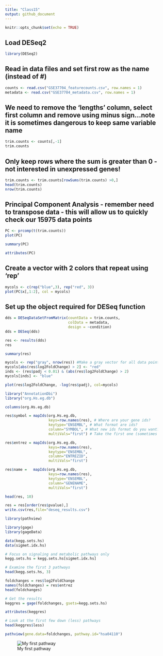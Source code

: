 ```yaml
---
title: "Class15"
output: github_document
---
```


```r
knitr::opts_chunk$set(echo = TRUE)
```

## Load DESeq2
```r
library(DESeq2)
```

## Read in data files and set first row as the name (instead of #)
```r
counts <- read.csv("GSE37704_featurecounts.csv", row.names = 1)
metadata <- read.csv("GSE37704_metadata.csv", row.names = 1)
```

## We need to remove the 'lengths' column, select first column and remove using minus sign...note it is sometimes dangerous to keep same variable name
```r
trim.counts <- counts[,-1]
trim.counts
```

## Only keep rows where the sum is greater than 0 - not interested in unexpressed genes!
```r
trim.counts <- trim.counts[rowSums(trim.counts) >0,]
head(trim.counts)
nrow(trim.counts)
```

## Principal Component Analysis - remember need to transpose data - this will allow us to quickly check our 15975 data points
```r
PC <- prcomp(t(trim.counts))
plot(PC)
```

```r
summary(PC)
```

```r
attributes(PC)
```

## Create a vector with 2 colors that repeat using 'rep'
```r
mycols <- c(rep("blue",3), rep("red", 3))
plot(PC$x[,1:2], col = mycols)
```

## Set up the object required for DESeq function
```r
dds = DESeqDataSetFromMatrix(countData = trim.counts,
                             colData = metadata,
                             design = ~condition)
dds = DESeq(dds)
```

```r
res <- results(dds)
res
```
```r
summary(res)
```

```r
mycols <- rep("gray", nrow(res)) #Make a gray vector for all data points
mycols[abs(res$log2FoldChange) > 2] <- "red"
inds <- (res$padj < 0.01) & (abs(res$log2FoldChange) > 2)
mycols[inds] <- "blue"

plot(res$log2FoldChange, -log(res$padj), col=mycols)
```

```r
library("AnnotationDbi")
library("org.Hs.eg.db")
```

```r
columns(org.Hs.eg.db)
```

```r

res$symbol = mapIds(org.Hs.eg.db,
                    keys=row.names(res), # Where are your gene ids?
                    keytype="ENSEMBL", # What format are ids?
                    column="SYMBOL", # What new ids format do you want?
                    multiVals="first") # Take the first one (sometimes multiple products correspond to the same gene ID)

res$entrez = mapIds(org.Hs.eg.db,
                    keys=row.names(res),
                    keytype="ENSEMBL",
                    column="ENTREZID",
                    multiVals="first")

res$name =   mapIds(org.Hs.eg.db,
                    keys=row.names(res),
                    keytype="ENSEMBL",
                    column="GENENAME",
                    multiVals="first")

head(res, 10)
```

```r
res = res[order(res$pvalue),]
write.csv(res,file="deseq_results.csv")
```

```r
library(pathview)
```

```r
library(gage)
library(gageData)

data(kegg.sets.hs)
data(sigmet.idx.hs)

# Focus on signaling and metabolic pathways only
kegg.sets.hs = kegg.sets.hs[sigmet.idx.hs]

# Examine the first 3 pathways
head(kegg.sets.hs, 3)
```

```r
foldchanges = res$log2FoldChange
names(foldchanges) = res$entrez
head(foldchanges)
```

```r
# Get the results
keggres = gage(foldchanges, gsets=kegg.sets.hs)
```

```r
attributes(keggres)
```
```r
# Look at the first few down (less) pathways
head(keggres$less)
```

```r
pathview(gene.data=foldchanges, pathway.id="hsa04110")
```

![My first pathway](./hsa04110.pathview.png)


